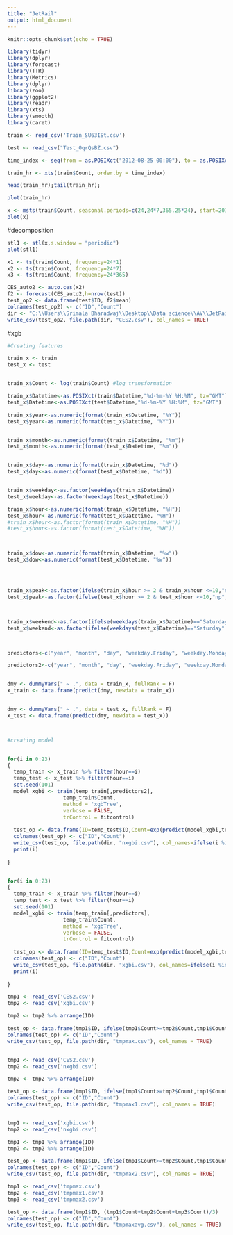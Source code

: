 ```yaml
---
title: "JetRail"
output: html_document
---
```


```r
knitr::opts_chunk$set(echo = TRUE)
```




```r
library(tidyr)
library(dplyr)
library(forecast)
library(TTR)
library(Metrics)
library(dplyr)
library(zoo)
library(ggplot2)
library(readr)
library(xts)
library(smooth)
library(caret)

```


```r
train <- read_csv('Train_SU63ISt.csv')

```

```r
test <- read_csv("Test_0qrQsBZ.csv")
```

```r

time_index <- seq(from = as.POSIXct("2012-08-25 00:00"), to = as.POSIXct("2014-09-25 23:00"), by = "hour")

train_hr <- xts(train$Count, order.by = time_index)

head(train_hr);tail(train_hr);

```

```r
plot(train_hr)
```

```r

x <- msts(train$Count, seasonal.periods=c(24,24*7,365.25*24), start=2012+34/52)
plot(x)

```

#decomposition
```r

stl1 <- stl(x,s.window = "periodic")
plot(stl1)

```

```r
x1 <- ts(train$Count, frequency=24*1)
x2 <- ts(train$Count, frequency=24*7)
x3 <- ts(train$Count, frequency=24*365)
```



```r
CES_auto2 <- auto.ces(x2)
f2 <- forecast(CES_auto2,h=nrow(test))
test_op2 <- data.frame(test$ID, f2$mean)
colnames(test_op2) <- c("ID","Count")
dir <- "C:\\Users\\Srimala Bharadwaj\\Desktop\\Data science\\AV\\JetRail"
write_csv(test_op2, file.path(dir, "CES2.csv"), col_names = TRUE)


```

#xgb

```r
#Creating features

train_x <- train
test_x <- test


train_x$Count <- log(train$Count) #log transformation

train_x$Datetime<-as.POSIXct(train$Datetime,"%d-%m-%Y %H:%M", tz="GMT")
test_x$Datetime<-as.POSIXct(test$Datetime,"%d-%m-%Y %H:%M", tz="GMT")

train_x$year<-as.numeric(format(train_x$Datetime, "%Y"))
test_x$year<-as.numeric(format(test_x$Datetime, "%Y"))


train_x$month<-as.numeric(format(train_x$Datetime, "%m"))
test_x$month<-as.numeric(format(test_x$Datetime, "%m"))


train_x$day<-as.numeric(format(train_x$Datetime, "%d"))
test_x$day<-as.numeric(format(test_x$Datetime, "%d"))


train_x$weekday<-as.factor(weekdays(train_x$Datetime))
test_x$weekday<-as.factor(weekdays(test_x$Datetime))

train_x$hour<-as.numeric(format(train_x$Datetime, "%H"))
test_x$hour<-as.numeric(format(test_x$Datetime, "%H"))
#train_x$hour<-as.factor(format(train_x$Datetime, "%H"))
#test_x$hour<-as.factor(format(test_x$Datetime, "%H"))



train_x$dow<-as.numeric(format(train_x$Datetime, "%w"))
test_x$dow<-as.numeric(format(test_x$Datetime, "%w"))




train_x$peak<-as.factor(ifelse(train_x$hour >= 2 & train_x$hour <=10,"np","p"))
test_x$peak<-as.factor(ifelse(test_x$hour >= 2 & test_x$hour <=10,"np","p"))



train_x$weekend<-as.factor(ifelse(weekdays(train_x$Datetime)=="Saturday" | weekdays(train_x$Datetime)=="Sunday","Y","N"))
test_x$weekend<-as.factor(ifelse(weekdays(test_x$Datetime)=="Saturday" | weekdays(test_x$Datetime)=="Sunday","Y","N"))



predictors<-c("year", "month", "day", "weekday.Friday", "weekday.Monday", "weekday.Saturday", "weekday.Sunday", "weekday.Thursday", "weekday.Tuesday", "weekday.Wednesday", "peak.p", "peak.np")

predictors2<-c("year", "month", "day", "weekday.Friday", "weekday.Monday", "weekday.Saturday", "weekday.Sunday", "weekday.Thursday", "weekday.Tuesday", "weekday.Wednesday", "peak.p", "peak.np","weekend.Y", "weekend.N" )


dmy <- dummyVars(" ~ .", data = train_x, fullRank = F)
x_train <- data.frame(predict(dmy, newdata = train_x))


dmy <- dummyVars(" ~ .", data = test_x, fullRank = F)
x_test <- data.frame(predict(dmy, newdata = test_x))



#creating model


for(i in 0:23)
{
  temp_train <- x_train %>% filter(hour==i)
  temp_test <- x_test %>% filter(hour==i)
  set.seed(101)
  model_xgbi <- train(temp_train[,predictors2],
                  temp_train$Count,
                  method = 'xgbTree',
                  verbose = FALSE,
                  trControl = fitcontrol)
  
  test_op <- data.frame(ID=temp_test$ID,Count=exp(predict(model_xgbi,temp_test[,predictors2])))
  colnames(test_op) <- c("ID","Count")
  write_csv(test_op, file.path(dir, "nxgbi.csv"), col_names=ifelse(i %in% 0, TRUE, FALSE), append=TRUE)
  print(i)
  
}


for(i in 0:23)
{
  temp_train <- x_train %>% filter(hour==i)
  temp_test <- x_test %>% filter(hour==i)
  set.seed(101)
  model_xgbi <- train(temp_train[,predictors],
                  temp_train$Count,
                  method = 'xgbTree',
                  verbose = FALSE,
                  trControl = fitcontrol)
  
  test_op <- data.frame(ID=temp_test$ID,Count=exp(predict(model_xgbi,temp_test[,predictors])))
  colnames(test_op) <- c("ID","Count")
  write_csv(test_op, file.path(dir, "xgbi.csv"), col_names=ifelse(i %in% 0, TRUE, FALSE), append=TRUE)
  print(i)
  
}


```


```r

tmp1 <- read_csv('CES2.csv')
tmp2 <- read_csv('xgbi.csv')

tmp2 <- tmp2 %>% arrange(ID)

test_op <- data.frame(tmp1$ID, ifelse(tmp1$Count>=tmp2$Count,tmp1$Count,tmp2$Count))
colnames(test_op) <- c("ID","Count")
write_csv(test_op, file.path(dir, "tmpmax.csv"), col_names = TRUE)


tmp1 <- read_csv('CES2.csv')
tmp2 <- read_csv('nxgbi.csv')

tmp2 <- tmp2 %>% arrange(ID)

test_op <- data.frame(tmp1$ID, ifelse(tmp1$Count>=tmp2$Count,tmp1$Count,tmp2$Count))
colnames(test_op) <- c("ID","Count")
write_csv(test_op, file.path(dir, "tmpmax1.csv"), col_names = TRUE)


tmp1 <- read_csv('xgbi.csv')
tmp2 <- read_csv('nxgbi.csv')

tmp1 <- tmp1 %>% arrange(ID)
tmp2 <- tmp2 %>% arrange(ID)

test_op <- data.frame(tmp1$ID, ifelse(tmp1$Count>=tmp2$Count,tmp1$Count,tmp2$Count))
colnames(test_op) <- c("ID","Count")
write_csv(test_op, file.path(dir, "tmpmax2.csv"), col_names = TRUE)

tmp1 <- read_csv('tmpmax.csv')
tmp2 <- read_csv('tmpmax1.csv')
tmp3 <- read_csv('tmpmax2.csv')

test_op <- data.frame(tmp1$ID, (tmp1$Count+tmp2$Count+tmp3$Count)/3)
colnames(test_op) <- c("ID","Count")
write_csv(test_op, file.path(dir, "tmpmaxavg.csv"), col_names = TRUE)


```

